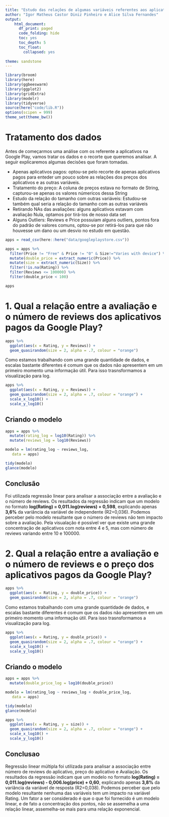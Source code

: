 ```yaml
---
title: "Estudo das relações de algumas variáveis referentes aos aplicativos da Google Play"
author: "Igor Matheus Castor Diniz Pinheiro e Alice Silva Fernandes"
output:
    html_document:
      df_print: paged
      code_folding: hide
      toc: yes
      toc_depth: 5
      toc_float:
        collapsed: yes
    
theme: sandstone
---
```


```r
library(broom)
library(here)
library(ggbeeswarm)
library(ggplot2)
library(gridExtra)
library(modelr)
library(tidyverse)
source(here("code/lib.R"))
options(scipen = 999)
theme_set(theme_bw())
```

# Tratamento dos dados

Antes de começarmos uma análise com os referente a aplicativos na Google Play, vamos tratar os dados e o recorte que queremos analisar. A seguir explicaremos algumas decisões que foram tomadas.

* Apenas aplicativos pagos: optou-se pelo recorte de apenas aplicativos pagos para enteder um pouco sobre as relações dos preços dos aplicativos e as outras variáveis.
* Tratamento do preço: A coluna de preços estava no formato de String, capturou-se apenas os valores númericos dessa String
* Estudo da relação do tamanho com outras variáveis: Estudou-se também qual seria a relação do tamanho com as outras variáveis
* Retirando NAs das avaliações: alguns aplicativos estavam com avaliação Nula, optamos por tirá-los de nosso data set
* Alguns Outliers: Reviews e Price possuiam alguns outliers, pontos fora do padrão de valores comuns, optou-se por retirá-los para que não houvesse um dano ou um desvio no estudo em questão.

```r
apps = read_csv(here::here("data/googleplaystore.csv"))

apps = apps %>% 
  filter(Price != "Free" & Price != "0" & Size!="Varies with device") %>% 
  mutate(double_price = extract_numeric(Price)) %>%
  mutate(size = extract_numeric(Size)) %>% 
  filter(!is.na(Rating)) %>% 
  filter(Reviews <= 100000) %>% 
  filter(double_price < 100)

apps
```

# 1. Qual a relação entre a avaliação e o número de reviews dos aplicativos pagos da Google Play?

```r
apps %>% 
  ggplot(aes(x = Rating, y = Reviews)) +
  geom_quasirandom(size = 2, alpha = .7, colour = "orange")
```

Como estamos trabalhando com uma grande quantidade de dados, e escalas bastante diferentes é comum que os dados não apresentem em um primeiro momento uma informação útil. Para isso trasnsformamos a visualização para log.

```r
apps %>% 
  ggplot(aes(x = Rating, y = Reviews)) + 
  geom_quasirandom(size = 2, alpha = .7, colour = "orange") +
  scale_x_log10() +
  scale_y_log10()
```


## Criando o modelo

```r
apps = apps %>% 
  mutate(rating_log = log10(Rating)) %>% 
  mutate(reviews_log = log10(Reviews))
```


```r
modelo = lm(rating_log ~ reviews_log, 
   data = apps)

tidy(modelo)
glance(modelo)
```

## Conclusão

Foi utilizada regressão linear para analisar a associação entre a avaliação e o número de reviews. Os resultados da regressão indicam que um modelo no formato **log(Rating) = 0,011.log(reviews) + 0,598**, explicando apenas **3,6%** da variância da variável de independente (R2=0,036). Podemos perceber pelo modelo resultante que o número de reviews não tem impacto sobre a avaliação. Pela visualação é possível ver que existe uma grande concentração de aplicativos com nota entre 4 e 5, mas com número de reviews variando entre 10 e 100000.

# 2. Qual a relação entre a avaliação e o número de reviews e o preço dos aplicativos pagos da Google Play?

```r
apps %>% 
  ggplot(aes(x = Rating, y = double_price)) +
  geom_quasirandom(size = 2, alpha = .7, colour = "orange")
```

Como estamos trabalhando com uma grande quantidade de dados, e escalas bastante diferentes é comum que os dados não apresentem em um primeiro momento uma informação útil. Para isso trasnsformamos a visualização para log.

```r
apps %>% 
  ggplot(aes(x = Rating, y = double_price)) + 
  geom_quasirandom(size = 2, alpha = .7, colour = "orange") +
  scale_x_log10() +
  scale_y_log10()
```

## Criando o modelo

```r
apps = apps %>% 
  mutate(double_price_log = log10(double_price))
```

```r
modelo = lm(rating_log ~ reviews_log + double_price_log, 
   data = apps)

tidy(modelo)
glance(modelo)
```

```r
apps %>% 
  ggplot(aes(x = Rating, y = size)) + 
  geom_quasirandom(size = 2, alpha = .7, colour = "orange") +
  scale_x_log10() +
  scale_y_log10()
```

## Conclusao

Regressão linear múltipla foi utilizada para analisar a associação entre número de reviews do aplicativo, preço do aplicativo e Avaliação. Os resultados da regressão indicam que um modelo no formato **log(Rating) = 0,011.log(reviews) - 0,006.log(price) + 0,60**, explicando apenas **3,8%** da variância da variável de resposta (R2=0,038). Podemos perceber que pelo modelo resultante nenhuma das variáveis tem um impacto na variável Rating. Um fator a ser considerado é que o que foi fornecido é um modelo linear, e de fato a concentração dos pontos, não se assemelha a uma relação linear, assemelha-se mais para uma relação exponencial.